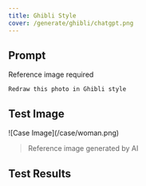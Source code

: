 ```yaml
---
title: Ghibli Style
cover: /generate/ghibli/chatgpt.png
---
```


## Prompt

Reference image required

```text
Redraw this photo in Ghibli style
```

## Test Image

<div className="w-[30%] mx-auto">
![Case Image](/case/woman.png)
</div>


> Reference image generated by AI

## Test Results

<ImagePreview>
  <ImageCase imageUrl="/generate/ghibli/chatgpt.png" modelName="ChatGPT" />
  <ImageCase imageUrl="/generate/ghibli/doubao.png" modelName="Doubao" />
  <ImageCase imageUrl="/generate/ghibli/jimeng.jpeg" modelName="Jimeng" />
</ImagePreview>